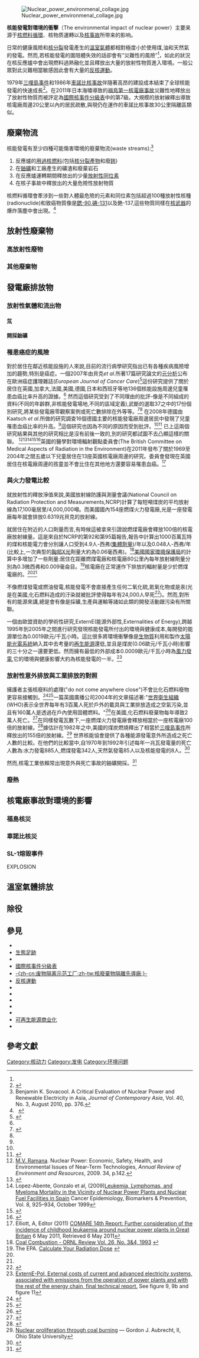 {{expand|time=2013-09-05T11:14:55+00:00}}
[[File:Nuclear_power_environmenal_collage.jpg|thumb]]

'''核能發電對環境的衝擊'''（The environmental impact of nuclear power）主要来源于[[核燃料循環|核燃料循環]]、核物质運轉以及[[Nuclear_accidents|核事故]]所带来的影响。

日常的健康風險和[[核分裂|核分裂]]發電產生的[[溫室氣體|溫室氣體]]都相對極度小於使用煤,油和天然氣的發電。然而,若核能發電的圍阻體失效的話卻會有“災難性的風險”<ref name=ipfm2010/>，如此的狀況在核反應爐中會出現燃料過熱融化並且釋放出大量的放射性物質進入環境。一般公眾對此災難相當敏感因此會有大量的[[反核運動|反核運動]]。

1979年[[三哩島事件|三哩島事件]]和1986年[[車諾比核事故|車諾比核事故]]伴隨著高昂的建設成本結束了全球核能發電的快速成長<ref name=ipfm2010>{{cite web |url=http://www.fissilematerials.com/ipfm/site_down/rr09.pdf |title=The Uncertain Future of Nuclear Energy |author=International Panel on Fissile Materials |date = September 2010|work=Research Report 9 |page=1 }}</ref>。在2011年日本海嘯導致的[[福島第一核電廠事故|福島第一核電廠事故]]災難性地釋放出了放射性物質而被評定為[[國際核事件分級表|國際核事件分級表]]中的第7級。大規模的放射線釋出導致核電廠周邊20公里以內的居民疏散,與現仍在運作的車諾比核事故30公里隔離區類似。

==廢棄物流==
核能發電有至少四種可能傷害環境的廢棄物流(waste streams):<ref name=waste>Benjamin K. Sovacool. A Critical Evaluation of Nuclear Power and Renewable Electricity in Asia, ''Journal of Contemporary Asia'', Vol. 40, No. 3, August 2010, pp. 376.</ref>
# 反應爐的[[用過核燃料|用過核燃料]](包括[[核分裂產物|核分裂產物]]和廢[[鈽|鈽]])
# 在[[鈾礦|鈾礦]]和工廠產生的礦渣和廢棄岩石
# 在反應爐運轉期間釋放出的少量[[放射性同位素|放射性同位素]]
# 在核子事故中釋放出的大量危險性放射物質

核燃料循環會牽涉到一些對人體最危險的元素和同位素包括超過100種放射性核種(radionuclide)和致癌物質像是[[鍶-90|鍶-90]],[[碘-131|碘-131]]以及銫-137,這些物質同樣在[[核武器|核武器]]的爆炸落塵中會出現。<ref>

  {{cite web
 |url         = http://www.spp.nus.edu.sg/docs/policy-briefs/201101_RSU_PolicyBrief_1-2nd_Thought_Nuclear-Sovacool.pdf
 |title       = Second Thoughts About Nuclear Power
 |author      = Benjamin K. Sovacool
 |date        = January 2011
 |publisher   = National University of Singapore
 |page        = 7
 |deadurl     = yes
 |archiveurl  = https://web.archive.org/web/20130116084833/http://spp.nus.edu.sg/docs/policy-briefs/201101_RSU_PolicyBrief_1-2nd_Thought_Nuclear-Sovacool.pdf
 |archivedate = 2013-01-16
}}</ref>

==放射性廢棄物==
===高放射性廢物===

===其他廢棄物===


==發電廠排放物==

===放射性氣體和流出物===

====氚====

====開採鈾礦====

===罹患癌症的風險===
{{See also|Nuclear power debate#Health effects on population near nuclear power plants and workers}}
對於居住在鄰近核能設施的人來說,目前的流行病學研究指出已有各種疾病風險增加的趨勢,特別是癌症。一個2007年由貝克''et al.''所著17篇研究論文的[[元分析|元分析]]公布在歐洲癌症護理雜誌(''European Journal of Cancer Care'')<ref name="pmid17587361">{{cite journal|title=Meta-analysis of standardized incidence and mortality rates of childhood leukaemia in proximity to nuclear facilities|pages=355–363|issn=0961-5423|journal=European Journal of Cancer Care|volume=16|issue=4|date=2007-7|doi=10.1111/j.1365-2354.2007.00679.x|url=https://www.ncbi.nlm.nih.gov/pubmed/17587361|accessdate=2019-02-12|author=P. J. Baker, D. G. Hoel|pmid=17587361|archive-date=2020-03-23|archive-url=https://web.archive.org/web/20200323175505/https://www.ncbi.nlm.nih.gov/pubmed/17587361|dead-url=no}}</ref>這份研究提供了關於居住在英國,加拿大,法國,美國,德國,日本和西班牙等地136個核能設施周邊兒童罹患血癌比率升高的證據。<ref name=mvr/> 然而這個研究受到了不同理由的批評-像是不同組成的資料(不同的年齡群,非核能發電場地,不同的區域定義),武斷的選取37之中的17份個別研究,將某些發電廠零觀察案例或死亡數排除在外等等。<ref>{{cite journal|title=Re: BAKER P.J. & HOEL D.G. (2007) European Journal of Cancer Care16, 355-363. Meta-analysis of standardized incidence and mortality rates of childhood leukaemia in proximity to nuclear facilities|pages=429–430|issn=1365-2354|journal=European Journal of Cancer Care|volume=18|issue=4|date=2009-7|doi=10.1111/j.1365-2354.2008.01027.x|url=https://www.ncbi.nlm.nih.gov/pubmed/19594613|accessdate=2019-02-12|author=Claudia Spix, Maria Blettner|pmid=19594613|archive-date=2019-09-16|archive-url=https://web.archive.org/web/20190916131246/https://www.ncbi.nlm.nih.gov/pubmed/19594613|dead-url=no}}</ref><ref name = COMARE/> 在2008年德國由Kaatsch ''et al.''所做的研究調查16個德國主要的核能發電廠周邊居民中發現了兒童罹患血癌比率的升高。<ref name="pmid17587361"/>這個研究也因為不同的原因而受到批評。<ref name = COMARE/><ref>{{cite journal|title=Leukaemia in young children living in the vicinity of nuclear power plants|pages=x–xi|issn=1097-0215|journal=International Journal of Cancer|volume=122|issue=4|date=2008-02-15|doi=10.1002/ijc.23347|url=https://www.ncbi.nlm.nih.gov/pubmed/18072253|accessdate=2019-02-12|author=Julian Little, John McLaughlin, Anthony Miller|pmid=18072253|archive-date=2019-09-14|archive-url=https://web.archive.org/web/20190914203012/https://www.ncbi.nlm.nih.gov/pubmed/18072253|dead-url=no}}</ref>
已上這兩個研究結果與其他的研究相比是沒有前後一致的,別的研究都試圖不去凸顯這樣的關聯。 <ref name=mvr>[[M.V._Ramana|M.V. Ramana]]. Nuclear Power: Economic, Safety, Health, and Environmental Issues of Near-Term Technologies, ''Annual Review of Environment and Resources'', 2009. 34, p.142.</ref><ref>{{cite journal|title=Childhood leukaemia incidence below the age of 5 years near French nuclear power plants|pages=401–403|issn=0952-4746|journal=Journal of Radiological Protection: Official Journal of the Society for Radiological Protection|volume=28|issue=3|date=2008-9|doi=10.1088/0952-4746/28/3/N01|url=https://www.ncbi.nlm.nih.gov/pubmed/18714138|accessdate=2019-02-12|author=D. Laurier, D. Hémon, J. Clavel|pmid=18714138|pmc=PMC2738848|archive-date=2019-09-23|archive-url=https://web.archive.org/web/20190923102727/https://www.ncbi.nlm.nih.gov/pubmed/18714138|dead-url=no}}</ref><ref>Lopez-Abente, Gonzalo et al, (2009)[http://scienzattiva2009.agorascienza.it/files/risposte/925.full.pdf Leukemia, Lymphomas, and Myeloma Mortality in the Vicinity of Nuclear Power Plants and Nuclear Fuel Facilities in Spain] {{webarchive|url=https://web.archive.org/web/20110826202756/http://scienzattiva2009.agorascienza.it/files/risposte/925.full.pdf |date=2011-08-26 }} Cancer Epidemiology, Biomarkers & Prevention, Vol. 8, 925–934, October 1999</ref><ref>{{cite journal|title=Cancer in populations living near nuclear facilities. A survey of mortality nationwide and incidence in two states|pages=1403–1408|issn=0098-7484|journal=JAMA|volume=265|issue=11|date=1991-03-20|url=https://www.ncbi.nlm.nih.gov/pubmed/1999880|accessdate=2019-05-25|author=S. Jablon, Z. Hrubec, J. D. Boice|pmid=1999880|archive-date=2019-09-15|archive-url=https://web.archive.org/web/20190915214321/https://www.ncbi.nlm.nih.gov/pubmed/1999880|dead-url=no}}</ref><ref>{{cite journal|title=Research on potential radiation risks in areas with nuclear power plants in Japan: leukaemia and malignant lymphoma mortality between 1972 and 1997 in 100 selected municipalities|pages=343–368|issn=0952-4746|journal=Journal of Radiological Protection: Official Journal of the Society for Radiological Protection|volume=24|issue=4|date=2004-12|url=https://www.ncbi.nlm.nih.gov/pubmed/15682904|accessdate=2019-02-12|author=Yasuhiko Yoshimoto, Shinji Yoshinaga, Kazuhide Yamamoto, Kenzo Fijimoto, Kanae Nishizawa, Yasuhito Sasaki|pmid=15682904|archive-date=2019-09-15|archive-url=https://web.archive.org/web/20190915215308/https://www.ncbi.nlm.nih.gov/pubmed/15682904|dead-url=no}}</ref>英國的醫學對環境輻射觀點委員會(The British Committee on Medical Aspects of Radiation in the Environment)在2011年發布了關於1969至2004年之間五歲以下兒童居住在13座英國核電廠周邊的研究。委員會發現在英國居住在核電廠周邊的孩童並不會比住在其他地方還要容易罹患血癌。<ref name = COMARE>Elliott, A, Editor (2011) [http://www.comare.org.uk/press_releases/documents/COMARE14report.pdf COMARE 14th Report: Further consideration of the incidence of childhood leukaemia around nuclear power plants in Great Britain] {{Wayback|url=http://www.comare.org.uk/press_releases/documents/COMARE14report.pdf |date=20130711063918 }} 6 May 2011, Retrieved 6 May 2011</ref>

===與火力發電比較===
就放射性的釋放淨值來說,美國放射線防護與測量會議(National Council on Radiation Protection and Measurements,NCRP)計算了每短噸煤炭的平均放射線為17,100毫居里/4,000,000噸。而美國國內154座燃煤火力發電廠,光是一座發電廠每年就會排放0.6319兆貝克的放射線。

就居住在附近的人口劑量而言,有時候這被拿來引證說燃煤電廠會釋放100倍的核電廠放射線量。這是來自於NCRP的第92和第95篇報告,報告中計算出1000百萬瓦特的煤和核能電力會分別讓人口受到4.9人-西弗([[集體劑量|集體劑量]])/年以及0.048人-西弗/年(比較上,一次典型的[[胸部X光|胸部X光]]劑量大約為0.06毫西弗)。<ref name=ornl>[http://www.ornl.gov/info/ornlreview/rev26-34/text/colmain.html Coal Combustion - ORNL Review Vol. 26, No. 3&4, 1993<!-- Bot generated title -->] {{webarchive|url=https://web.archive.org/web/20070205103749/http://www.ornl.gov/info/ornlreview/rev26-34/text/colmain.html |date=2007-02-05 }}</ref>[[美國國家環境保護局|美國國家環境保護局]]的計算中多增加了一些劑量:居住在距離燃煤電廠和核電廠80公里內每年放射線劑量分別為0.3微西弗和0.009毫侖目。<ref name=epac>The EPA. [http://www.epa.gov/radiation/understand/calculate.html Calculate Your Radiation Dose] {{Wayback|url=http://www.epa.gov/radiation/understand/calculate.html |date=20140531194411 }}</ref>核電廠在正常運作下排放的輻射量是少於燃煤電廠的。<ref name=ornl/><ref name=epac/>

不像燃煤發電或燃油發電,核能發電不會直接產生任何二氧化硫,氮氧化物或是汞(光是在美國,化石燃料造成的汙染就被批評使得每年有24,000人早死<ref name="catf-dada">{{Cite web|url=http://www.catf.us/publications/view/24|title=Dirty Air, Dirty Power: Mortality and Health Damage Due to Air Pollution from Power Plants|accessdate=2006-11-10|publisher=Clean Air Task Force|year=2004|archive-url=https://web.archive.org/web/20060923055100/http://www.catf.us/publications/view/24|archive-date=2006-09-23|dead-url=yes}}</ref>)。然而,對所有的能源來講,總是會有像是採礦,生產與運輸等諸如此類的開發活動跟污染有所關聯。

一個由歐盟資助的學術性研究,ExternE(能源外部性,Externalities of Energy),跨越1995年到2005年之間進行研究發現核能發電所付出的環境與健康成本,每開發的能源單位為0.0019歐元/千瓦小時。這比很多將環境衝擊像是[[生物質|生物質]]利用和製作[[太陽能光電系統|太陽能光電系統]]納入其中去考量的[[再生能源|再生能源]]還低,並且是煤炭(0.06歐元/千瓦小時)影響的三十分之一還要更低。然而擁有最低的外部成本0.0009歐元/千瓦小時為[[風力發電|風力發電]],它的環境與健康影響大約為核能發電的一半。<ref>[http://www.externe.info/externe_2006/exterpols.html ExternE-Pol, External costs of current and advanced electricity systems, associated with emissions from the operation of power plants and with the rest of the energy chain, final technical report.] {{Wayback|url=http://www.externe.info/externe_2006/exterpols.html |date=20160415121518 }} See figure 9, 9b and figure 11</ref>

===放射性意外排放與工業排放的對照===
擁護者主張核廢料的處理("do not come anywhere close")不會比化石燃料廢物更容易接觸到。<ref>
{{cite web
 |url=http://units.aps.org/units/fps/energy/bodansky.cfm 
 |title=The Environmental Paradox of Nuclear Power 
 |author=David Bodansky 
 |date= 
 |publisher=[[American_Physical_Society|American Physical Society]] 
 |quote=(reprinted from ''Environmental Practice'', vol. 3, no. 2 (June 2001), pp.86–88 (Oxford University Press)) 
 |accessdate=2008-01-31 
 |deadurl=yes 
 |archiveurl=https://web.archive.org/web/20080127135930/http://units.aps.org/units/fps/energy/bodansky.cfm 
 |archivedate=2008-01-27 
}}
</ref><ref>
{{cite web
 |url=http://russp.org/nucfacts.html 
 |title=Some Amazing Facts about Nuclear Power 
 |author= 
 |last= 
 |first= 
 |authorlink= 
 |coauthors= 
 |work= 
 |publisher= 
 |pages= 
 |language= 
 |doi= 
 |archiveurl=https://web.archive.org/web/20071016045725/http://russp.org/nucfacts.html 
 |archivedate=2007-10-16 
 |quote= 
 |accessdate=2008-01-31 
 |date=August 2002 
 |deadurl=yes 
}}</ref>一篇英國廣播公司2004年的文章描述著:"[[世界衛生組織|世界衛生組織]](WHO)表示全世界每年有3百萬人死於戶外的載具與工業排放造成之空氣污染,並且有160萬人是透過在戶內使用固體燃料。"<ref>{{cite news
| url= http://news.bbc.co.uk/1/hi/sci/tech/4086809.stm
| title= Pollution: A life and death issue
| author= Alex Kirby
| date= 2004-12-13
| publisher= ''[[BBC_News|BBC News]]''
| pages= 
| language= 
| doi= 
| archiveurl= https://web.archive.org/web/20070528013610/http://news.bbc.co.uk/1/hi/sci/tech/4086809.stm
| archivedate= 2007-05-28
| quote= 
| accessdate= 2008-01-31
| dead-url= no
}}</ref>在美國,化石燃料廢棄物每年導致2萬人死亡。<ref>{{cite news
| url= http://www.post-gazette.com/pg/05180/529969.stm
| title= State sues utility for U.S. pollution violations
| author= Don Hopey
| date= June 29, 2005
| publisher= ''[[Pittsburgh_Post-Gazette|Pittsburgh Post-Gazette]]''
| pages= 
| language= 
| doi= 
| archiveurl= https://web.archive.org/web/20070124165434/http://www.post-gazette.com/pg/05180/529969.stm
| archivedate= 2007-01-24
| quote= 
| accessdate= 2008-01-31
| dead-url= no
}}</ref>在同樣發電瓦數下,一座燃煤火力發電廠會釋放相當於一座核電廠100倍的放射線。<ref name="colmain">{{cite web
 |url=http://www.ornl.gov/info/ornlreview/rev26-34/text/colmain.html 
 |title=Coal Combustion: Nuclear Resource or Danger 
 |author=Alex Gabbard 
 |date= 
 |year= 
 |month= 
 |work= 
 |publisher=Oak Ridge National Laboratory 
 |pages= 
 |language= 
 |doi= 
 |archiveurl=https://web.archive.org/web/20070205103749/http://www.ornl.gov/info/ornlreview/rev26-34/text/colmain.html 
 |archivedate=2007-02-05 
 |quote= 
 |accessdate=2008-01-31 
 |deadurl=yes 
}}</ref>據估計在1982年之中,美國的煤炭燃燒釋出了相當於[[三哩島事件|三哩島事件]]所釋放出的155倍的放射線。<ref>[http://www.physics.ohio-state.edu/~aubrecht/coalvsnucMarcon.pdf#page=8 Nuclear proliferation through coal burning] {{webarchive|url=https://web.archive.org/web/20090327101806/http://www.physics.ohio-state.edu/~aubrecht/coalvsnucMarcon.pdf |date=2009-03-27 }} — Gordon J. Aubrecht, II, Ohio State University</ref> 世界核能協會提供了各種能源發電意外所造成之死亡人數的比較。在他們的比較當中,自1970年到1992年引述每年一兆瓦發電量的死亡人數為:水力發電885人,燃煤發電342人,天然氣發電85人以及核能發電的8人。<ref name="wna">{{cite web|url=http://www.world-nuclear.org/info/inf06.html|title=Safety of Nuclear Power Reactors|access-date=2013-09-05|archive-date=2007-02-04|archive-url=https://web.archive.org/web/20070204134656/http://www.world-nuclear.org/info/inf06.html|dead-url=no}}</ref>

然而,核電工業依賴常出現意外與死亡事故的鈾礦開採。<ref>{{cite web |url=http://www.ncbi.nlm.nih.gov/pmc/articles/PMC1963288/ |title=The Sequoyah Corporation Fuels Release and the Church Rock Spill: Unpublicized Nuclear Releases in American Indian Communities |author=Doug Brugge, Jamie L. deLemos, and Cat Bui |date=September 2007 |work=Am J Public Health; 97(9): 1595–1600 |access-date=2013-09-05 |archive-date=2021-03-09 |archive-url=https://web.archive.org/web/20210309013808/https://www.ncbi.nlm.nih.gov/pmc/articles/PMC1963288/ |dead-url=no }}</ref>

===廢熱===

==核電廠事故對環境的影響==

===福島核災===

===車諾比核災===

===SL-1熔毀事件===
EXPLOSION

==溫室氣體排放==

==除役==

==參見==
{{Portal|Environment|能源}}
* {{tsl|en|Church Rock uranium mill spill||铀厂泄漏}}
* [[生態足跡|生態足跡]]
* {{tsl|en|Environmental concerns with electricity generation}}
* [[國際核事件分級表|國際核事件分級表]]
* [[废物隔离示范工厂|-{zh-cn:废物隔离示范工厂;zh-tw:核廢棄物隔離先導廠;}-]]
*[[反核運動|反核運動]]
*{{tsl|en|Contesting the Future of Nuclear Power}}
*{{tsl|en|Greenhouse Solutions with Sustainable Energy}}
*{{tsl|en|List of books about nuclear issues}}
*{{tsl|en|Non-Nuclear Futures}}
*{{tsl|en|Nuclear or Not?}}
*[[可再生能源商业化|可再生能源商业化]]
*{{tsl|en|The Clean Tech Revolution}}

==參考文獻==

{{reflist|2|refs=
<!--ref name=nosol>
{{cite web
| url         = http://www.world-nuclear.org/info/inf04ap2.html
| title       = Storage and Disposal Options
| publisher   = {{tsl|en|World Nuclear Association}}
}}
</ref-->
}}

{{Environmental effects of energy}}

{{DEFAULTSORT:Environmental Effects Of Nuclear Power}}
[[Category:核动力|Category:核动力]]
[[Category:发电|Category:发电]]
[[Category:环境问题|Category:环境问题]]
{{tsl|en|Category:Environmental issues with nuclear technology||*}}
{{tsl|en|Category:Environmental impact by source||Nuclear power}}